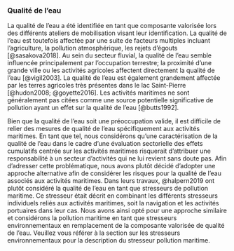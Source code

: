 ### Qualité de l'eau

La qualité de l’eau a été identifiée en tant que composante valorisée lors des différents ateliers de mobilisation visant leur identification. La qualité de l’eau est toutefois affectée par une suite de facteurs multiples incluant l’agriculture, la pollution atmosphérique, les rejets d’égouts [@sasakova2018]. Au sein du secteur fluvial, la qualité de l’eau semble influencée principalement par l’occupation terrestre; la proximité d’une grande ville ou les activités agricoles affectent directement la qualité de l’eau [@vigil2003]. La qualité de l’eau est également grandement affectée par les terres agricoles très présentes dans le lac Saint-Pierre [@hudon2008; @goyette2016]. Les activités maritimes ne sont généralement pas citées comme une source potentielle significative de pollution ayant un effet sur la qualité de l’eau [@butts1992]. 

Bien que la qualité de l’eau soit une préoccupation valide, il est difficile de relier des mesures de qualité de l’eau spécifiquement aux activités maritimes. En tant que tel, nous considérons qu’une caractérisation de la qualité de l’eau dans le cadre d’une évaluation sectorielle des effets cumulatifs centrée sur les activités maritimes risquerait d’attribuer une responsabilité à un secteur d’activités qui ne lui revient sans doute pas. Afin d’adresser cette problématique, nous avons plutôt décidé d’adopter une approche alternative afin de considérer les risques pour la qualité de l’eau associés aux activités maritimes. Dans leurs travaux, @halpern2019 ont plutôt considéré la qualité de l’eau en tant que stresseurs de pollution maritime. Ce stresseur était décrit en combinant les différents stresseurs individuels reliés aux activités maritimes, soit la navigation et les activités portuaires dans leur cas. Nous avons ainsi opté pour une approche similaire et considérons la pollution maritime en tant que stresseurs environnementaux en remplacement de la composante valorisée de qualité de l’eau. Veuillez vous référer à la section sur les stresseurs environnementaux pour la description du stresseur pollution maritime.



<br/>
